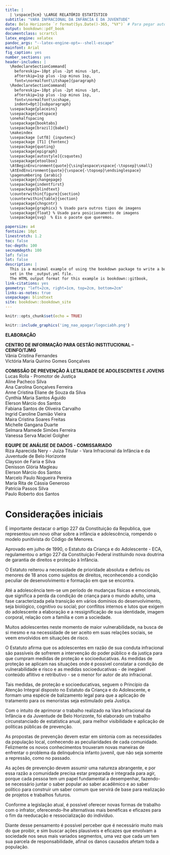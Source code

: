 ```yaml
---
title: |
  | \vspace{5cm} \LARGE RELATÓRIO ESTATÍSTICO
subtitle: "VARA INFRACIONAL DA INFÂNCIA E DA JUVENTUDE"
date: Belo Horizonte `r format(Sys.Date()-365, "%Y")` # Para pegar automaticamente a data do computador
output: bookdown::pdf_book
documentclass: scrartcl
latex_engine: xelatex
pandoc_args: "--latex-engine-opt=--shell-escape"
mainfont: Arial
fig_caption: yes
number_sections: yes
header-includes: |
  \RedeclareSectionCommand[
    beforeskip=-10pt plus -2pt minus -1pt,
    afterskip=1sp plus -1sp minus 1sp,
    font=\normalfont\itshape]{paragraph}
  \RedeclareSectionCommand[
    beforeskip=-10pt plus -2pt minus -1pt,
    afterskip=1sp plus -1sp minus 1sp,
    font=\normalfont\scshape,
    indent=0pt]{subparagraph}
  \usepackage{placeins}
  \usepackage{setspace}
  \onehalfspacing
  \usepackage{booktabs}
  \usepackage[brazil]{babel}
  \makeindex
  \usepackage [utf8] {inputenc}
  \usepackage [T1] {fontenc}
  \usepackage{quoting}
  \usepackage{epigraph}
  \usepackage[autostyle]{csquotes}
  \usepackage{etoolbox}
  \AtBeginEnvironment{quote}{\singlespace\vspace{-\topsep}\small}
  \AtEndEnvironment{quote}{\vspace{-\topsep}\endsinglespace}
  \pagenumbering {arabic}
  \usepackage{changepage}
  \usepackage{indentfirst}
  \usepackage{blindtext}
  \counterwithin{figure}{section}
  \counterwithin{table}{section}
  \usepackage{chngcntr}
  \usepackage{graphicx} % Usado para outros tipos de imagens
  \usepackage{float} % Usado para posicionamento de imagens
  \usepackage{svg}  % Eis o pacote que queremos.

papersize: a4
fontsize: 10pt
linestretch: 1.2
toc: false
toc-depth: 100
secnumdepth: 100
lof: false
lot: false
description: |
  This is a minimal example of using the bookdown package to write a book.
  set in the _output.yml file.
  The HTML output format for this example is bookdown::gitbook,
link-citations: yes
geometry: "left=2cm, right=1cm, top=2cm, bottom=2cm"
links-as-notes: true
usepackage: blindtext
site: bookdown::bookdown_site
---
```


```r
knitr::opts_chunk$set(echo = TRUE)
```

\thispagestyle{empty}

\newpage
\thispagestyle{empty}

```r
knitr::include_graphics('img_nao_apagar/logociabh.png')
```

\leavevmode
\newline
\newline
\newline
\newline
\begin{center}
TRIBUNAL DE JUSTIÇA DO ESTADO DE MINAS GERAIS
\end{center}
\begin{center}
PRESIDENTE
\end{center}
\begin{center}
Desembargador Luiz Carlos de Azevedo Corrêa Junior
\end{center}
\begin{center}
\end{center}
\leavevmode
\newline
\begin{center}
TRIBUNAL DE JUSTIÇA DO ESTADO DE MINAS GERAIS
\end{center}
\begin{center}
CORREGEDOR-GERAL
\end{center}
\begin{center}
Desembargador Estevão Lucchesi de Carvalho
\end{center}
\begin{center}
\end{center}
\leavevmode
\newline
\begin{center}
COORDENADORIA DA INFÂNCIA E DA JUVENTUDE - COINJ
\end{center}
\begin{center}
SUPERINTENDENTE
\end{center}
\begin{center}
Desembargadora Alice de Souza Birchal
\end{center}
\begin{center}
\end{center}
\leavevmode
\newline
\begin{center}
VARA INFRACIONAL DA INFÂNCIA E DA JUVENTUDE DE BELO HORIZONTE
\end{center}
\begin{center}
JUÍZA TITULAR
\end{center}
\begin{center}
Riza Aparecida Nery
\end{center}
\leavevmode
\newline
\newpage
\thispagestyle{empty}
\leavevmode
\newline
\newline
\newline
\newline
\newline
\newline
\vspace{5cm}

**ELABORAÇÃO**

**CENTRO DE INFORMAÇÃO PARA GESTÃO INSTITUCIONAL – CEINFO/TJMG**\
Vânia Cristina Fernandes\
Victória Maria Quirino Gomes Gonçalves

\vspace{1cm}

**COMISSÃO DE PREVENÇÃO À LETALIDADE DE ADOLESCENTES E JOVENS**\
Lucas Rolla - Promotor de Justiça\
Aline Pacheco Silva\
Ana Carolina Gonçalves Ferreira\
Anne Cristina Eliane de Souza da Silva\
Cynthia Maria Santos Águido\
Elerson Márcio dos Santos\
Fabiana Santos de Oliveira Carvalho\
Ingrid Caroline Damião Vieira\
Maira Cristina Soares Freitas\
Michelle Gangana Duarte\
Selmara Mamede Simões Ferreira\
Vanessa Serva Maciel Golgher

\vspace{1cm}

**EQUIPE DE ANÁLISE DE DADOS - COMISSARIADO**\
Riza Aparecida Nery - Juíza Titular - Vara Infracional da Infância e da Juventude de Belo Horizonte\
Clayson de Faria e Silva\
Denisson Glória Magleau\
Elerson Márcio dos Santos\
Marcelo Paulo Nogueira Pereira\
Maria Rita de Cássia Generoso\
Patrícia Passos Silva\
Paulo Roberto dos Santos

\newpage

\pagenumbering{gobble}
\thispagestyle{empty}
\tableofcontents
\thispagestyle{empty}

\newpage

\pagenumbering{arabic}
\setcounter{page}{8}

# Considerações iniciais

\vspace{0.3cm}

É importante destacar o artigo 227 da Constituição da Republica, que representou um novo olhar sobre a infância e adolescência, rompendo o modelo punitivista do Código de Menores.

Aprovado em julho de 1990, o Estatuto da Criança e do Adolescente - ECA, regulamentou o artigo 227 da Constituição Federal instituindo nova doutrina de garantia de direitos e proteção à Infância.

O Estatuto reiterou a necessidade de prioridade absoluta e definiu os menores de 18 anos como sujeitos de direitos, reconhecendo a condição peculiar de desenvolvimento e formação em que se encontra.

Até a adolescência tem-se um período de mudanças físicas e emocionais, que significa a perda da condição de criança para o mundo adulto, uma fase caracterizada pela transição em vários domínios do desenvolvimento, seja biológico, cognitivo ou social; por conflitos internos e lutos que exigem do adolescente a elaboração e a ressignificação de sua identidade, imagem corporal, relação com a família e com a sociedade.

Muitos adolescentes neste momento de maior vulnerabilidade, na busca de si mesmo e na necessidade de ser aceito em suas relações sociais, se veem envolvidos em situações de risco.

O Estatuto afirma que os adolescentes em razão de sua conduta infracional são passíveis de sofrerem a intervenção do poder público e da justiça para que cumpram medidas de proteção e socioeducativas. As medidas de proteção se aplicam nas situações onde é possível constatar a condição de vulnerabilidade e risco e as medidas socioeducativas - de inegável conteúdo aflitivo e retributivo - se o menor for autor de ato infracional.

Tais medidas, de proteção e socioeducativas, seguem o Princípio da Atenção Integral disposto no Estatuto da Criança e do Adolescente, e formam uma espécie de balizamento legal para que a aplicação de tratamento para os menoristas seja estimulado pela Justiça.

Com o intuito de aprimorar o trabalho realizado na Vara Infracional da Infância e da Juventude de Belo Horizonte, foi elaborado um trabalho circunstanciado de estatística anual, para melhor visibilidade e aplicação de políticas públicas de prevenção.

As propostas de prevenção devem estar em sintonia com as necessidades da população local, conhecendo as peculiaridades de cada comunidade. Felizmente os novos conhecimentos trouxeram novas maneiras de enfrentar o problema da delinquência infanto juvenil, que não seja somente a repressão, como no passado.

As ações de prevenção devem assumir uma natureza abrangente, e por essa razão a comunidade precisa estar preparada e integrada para agir, porque cada pessoa tem um papel fundamental a desempenhar, fazendo-se necessário juntar o saber popular ao saber acadêmico e ao saber político para construir um saber comum que servirá de base para realização de projetos e trabalhos futuros.

Conforme a legislação atual, é possível oferecer novas formas de trabalho com o infrator, oferecendo-lhe alternativas mais benéficas e eficazes para o fim da reeducação e ressocialização do indivíduo.

Diante desse pensamento é possível perceber que é necessário muito mais do que proibir, e sim buscar ações plausíveis e eficazes que envolvam a sociedade nos seus mais variados segmentos, uma vez que cada um tem sua parcela de responsabilidade, afinal os danos causados afetam toda a população.

\begin{center}
RIZA APARECIDA NERY

JUÍZA TITULAR

VARA INFRACIONAL DA INFÂNCIA E DA JUVENTUDE DE BELO HORIZONTE\end{center}
\newpage
